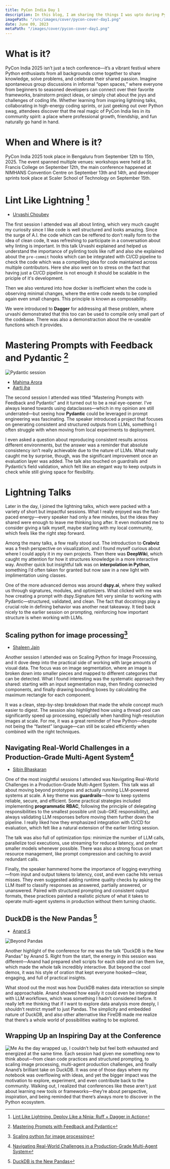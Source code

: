 ```yaml
---
title: PyCon India Day 1
description: In this blog, I am sharing the things I was upto during PyCon India 2025.
imagePath: "/src/images/cover/pycon-cover-day1.png"
date: June 09, 2023
metaPath: "/images/cover/pycon-cover-day1.png"
---
```


# What is it?

PyCon India 2025 isn’t just a tech conference—it’s a vibrant festival where Python enthusiasts from all backgrounds come together to share knowledge, solve problems, and celebrate their shared passion. Imagine spontaneous group discussions in informal “open spaces,” where everyone from beginners to seasoned developers can connect over their favorite frameworks, brainstorm project ideas, or simply chat about the joys and challenges of coding life. Whether learning from inspiring lightning talks, collaborating in high-energy coding sprints, or just geeking out over Python swag, attendees discover that the real magic of PyCon India lies in its community spirit: a place where professional growth, friendship, and fun naturally go hand in hand.

# When and Where is it?

PyCon India 2025 took place in Bengaluru from September 12th to 15th, 2025. The event spanned multiple venues: workshops were held at St. Francis College on September 12th, the main conference happened at NIMHANS Convention Centre on September 13th and 14th, and developer sprints took place at Scaler School of Technology on September 15th.

# Lint Like Lightning [^1]

- [Urvashi Choubey](https://www.linkedin.com/in/urvashi-choubey/)

The first session I attended was all about linting, which very much caught my curiosity since I like code is well structured and looks amazing.
Since the surge of A.I. the code which can be reffered to don't really form to the idea of clean code, It was refreshing to participate in a conversation about why linting is important.
In this talk Urvashi explained and helped us understand the importance of pylinting tools like ruff and also she explained about the `pre-commit` hooks which can be integrated with CI/CD
pipeline to check the code which was a compelling idea for code maintained across multiple contributors. Here she also went on to stress on the fact that having just a CI/CD pipeline
is not enough it should be scalable in the priciple of it's development.

Then we also ventured into how docker is inefficient when the code is observing minimal changes, where the entire code needs to be complied again even small changes. This principle is known as composability.

We were introduced to **Dagger** for addressing all these problem, where urvashi demonstrated that this too can be used to compile only small part of the codebase. There was also a demonstraction about the re-useable functions which it provides.

# Mastering Prompts with Feedback and Pydantic [^2]

![Pydantic session](/images/blogs/pycon/day1/pydantic-session.png)

- [Mahima Arora](https://www.linkedin.com/in/mahimaarora25/)
- [Aarti jha](https://www.linkedin.com/in/aartijha22/)

The second session I attended was titled “Mastering Prompts with Feedback and Pydantic” and it turned out to be a real eye-opener. I’ve always leaned towards using dataclasses—which in my opinion are still underrated—but seeing how **Pydantic** could be leveraged in prompt engineering was fascinating.
The speaker introduced a project that focuses on generating consistent and structured outputs from LLMs, something I often struggle with when moving from local experiments to deployment.

I even asked a question about reproducing consistent results across different environments, but the answer was a reminder that absolute consistency isn’t really achievable due to the nature of LLMs.
What really caught me by surprise, though, was the significant improvement once an evaluation layer was added.
The talk also touched on guardrails and Pydantic’s field validation, which felt like an elegant way to keep outputs in check while still giving space for flexibility.

# Lightning Talks

Later in the day, I joined the lightning talks, which were packed with a variety of short but impactful sessions. What I really enjoyed was the fast-paced energy—every speaker had only a few minutes, but the ideas they shared were enough to leave me thinking long after. It even motivated me to consider giving a talk myself, maybe starting with my local community, which feels like the right step forward.

Among the many talks, a few really stood out. The introduction to **Crabviz** was a fresh perspective on visualization, and I found myself curious about where I could apply it in my own projects. Then there was **DeepWiki**, which caught my attention for how it structures knowledge in a more interactive way. Another quick but insightful talk was on **interpolation in Python**, something I’d often taken for granted but now saw in a new light with implimentation using classes.

One of the more advanced demos was around **dspy.ai**, where they walked us through signatures, modules, and optimizers. What clicked with me was how creating a prompt with dspy.Signature felt very similar to working with Pydantic—structured, validated, and clean. The fact that docstrings play a crucial role in defining behavior was another neat takeaway. It tied back nicely to the earlier session on prompting, reinforcing how important structure is when working with LLMs.

## Scaling python for image processing[^3]

- [Shaleen Jain](https://www.linkedin.com/in/shaleen-jain-4300b626/)

Another session I attended was on Scaling Python for Image Processing, and it dove deep into the practical side of working with large amounts of visual data.
The focus was on image segmentation, where an image is broken down into smaller pieces and mapped to different categories that can be detected.
What I found interesting was the systematic approach they shared: starting with an input segmentation map, then finding connected components, and finally drawing bounding boxes by calculating the maximum rectangle for each component.

It was a clean, step-by-step breakdown that made the whole concept much easier to digest. The session also highlighted how using a thread pool can significantly speed up processing, especially when handling high-resolution images at scale.
For me, it was a great reminder of how Python—despite not being the “fastest” language—can still be scaled efficiently when combined with the right techniques.

## Navigating Real-World Challenges in a Production-Grade Multi-Agent System[^4]

- [Sibin Bhaskaran](https://www.linkedin.com/in/sibinbh/)

One of the most insightful sessions I attended was Navigating Real-World Challenges in a Production-Grade Multi-Agent System.
This talk was all about moving beyond prototypes and actually running LLM-powered systems at scale.
A key theme was **guardrails**—how to keep systems reliable, secure, and efficient.
Some practical strategies included implementing **programmatic RBAC**, following the principle of delegating responsibilities to the smallest possible unit (sub-GKE responsibility), and always validating LLM responses before moving them further down the pipeline.
I really liked how they emphasized integration with CI/CD for evaluation, which felt like a natural extension of the earlier linting session.

The talk was also full of optimization tips: minimize the number of LLM calls, parallelize tool executions, use streaming for reduced latency, and prefer smaller models whenever possible.
There was also a strong focus on smart resource management, like prompt compression and caching to avoid redundant calls.

Finally, the speaker hammered home the importance of logging everything—from input and output tokens to latency, cost, and even cache hits versus misses.
They even suggested adding runtime quality checks by asking the LLM itself to classify responses as answered, partially answered, or unanswered.
Paired with structured prompting and consistent output formats, these practices painted a realistic picture of what it takes to operate multi-agent systems in production without them turning chaotic.

## DuckDB is the New Pandas [^5]

- [Anand S](https://www.linkedin.com/in/sanand0/)

![Beyond Pandas](/images/blogs/pycon/day1/beyond-pandas.png)

Another highlight of the conference for me was the talk “DuckDB is the New Pandas” by Anand S. Right from the start, the energy in this session was different—Anand had prepared shell scripts for each slide and ran them live, which made the whole talk incredibly interactive.
But beyond the cool demos, it was his style of oration that kept everyone hooked—clear, engaging, and full of practical insights.

What stood out the most was how DuckDB makes data interaction so simple and approachable. Anand showed how easily it could even be integrated with LLM workflows, which was something I hadn’t considered before.
It really left me thinking that if I want to explore data analysis more deeply, I shouldn’t restrict myself to just Pandas.
The simplicity and embedded nature of DuckDB, and also other alternative like FireDB made me realize that there’s a whole world of possibilities waiting to be explored.

## Wrapping Up an Inspiring Day at the Conference

![Me](/images/blogs/pycon/day1/me.png)
As the day wrapped up, I couldn’t help but feel both exhausted and energized at the same time.
Each session had given me something new to think about—from clean code practices and structured prompting, to scaling image processing, multi-agent production challenges, and finally Anand’s brilliant take on DuckDB.
It was one of those days where my notebook was overflowing with ideas, and yet the bigger impact was the motivation to explore, experiment, and even contribute back to the community.
Walking out, I realized that conferences like these aren’t just about learning new tools or frameworks—they’re about perspective, inspiration, and being reminded that there’s always more to discover in the Python ecosystem.

[^1]: [Lint Like Lightning, Deploy Like a Ninja: Ruff + Dagger in Action](https://cfp.in.pycon.org/2025/talk/UYF3PD/)

[^2]: [Mastering Prompts with Feedback and Pydantic](https://cfp.in.pycon.org/2025/talk/S3TDZB/)

[^3]: [Scaling python for image processing](https://cfp.in.pycon.org/2025/talk/MERDPA/)

[^4]: [Navigating Real-World Challenges in a Production-Grade Multi-Agent System](https://cfp.in.pycon.org/2025/talk/8H8MBB/)

[^5]: [DuckDB is the New Pandas](https://cfp.in.pycon.org/2025/talk/W8VJX3/)
